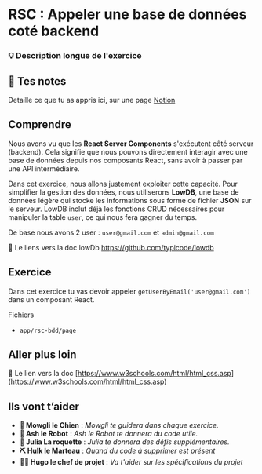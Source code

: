 # RSC : Appeler une base de données coté backend

### 💡 Description longue de l'exercice

## 📝 Tes notes

Detaille ce que tu as appris ici, sur une page [Notion](https://go.mikecodeur.com/course-notes-template)

## Comprendre

Nous avons vu que les **React Server Components** s'exécutent côté serveur (backend). Cela signifie que nous pouvons directement interagir avec une base de données depuis nos composants React, sans avoir à passer par une API intermédiaire.

Dans cet exercice, nous allons justement exploiter cette capacité. Pour simplifier la gestion des données, nous utiliserons **LowDB**, une base de données légère qui stocke les informations sous forme de fichier **JSON** sur le serveur. LowDB inclut déjà les fonctions CRUD nécessaires pour manipuler la table `user`, ce qui nous fera gagner du temps.

De base nous avons 2 user : `user@gmail.com` et `admin@gmail.com`

📑 Le liens vers la doc lowDb https://github.com/typicode/lowdb

## Exercice

Dans cet exercice tu vas devoir appeler `getUserByEmail('user@gmail.com')` dans un composant React.

Fichiers

- `app/rsc-bdd/page`

##

## Aller plus loin

📑 Le lien vers la doc [https://www.w3schools.com/html/html_css.asp](https://www.w3schools.com/html/html_css.asp)

## Ils vont t’aider

- **🐶 Mowgli le Chien** : _Mowgli te guidera dans chaque exercice._
- **🤖 Ash le Robot** : _Ash le Robot te donnera du code utile._
- **🚀 Julia La roquette** : _Julia te donnera des défis supplémentaires._
- **⛏️ Hulk le Marteau** : _Quand du code à supprimer est présent_
- **👨‍✈️ Hugo le chef de projet** : _Va t'aider sur les spécifications du projet_

